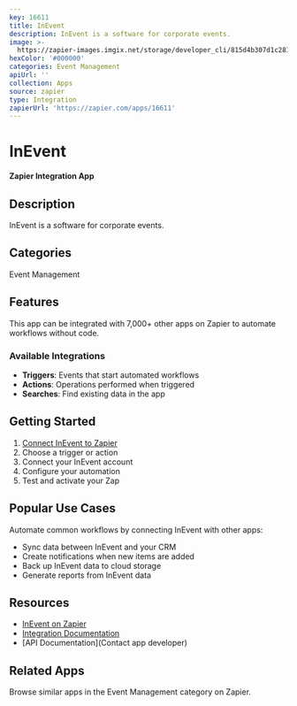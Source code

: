 ```yaml
---
key: 16611
title: InEvent
description: InEvent is a software for corporate events.
image: >-
  https://zapier-images.imgix.net/storage/developer_cli/815d4b307d1c281bcbb313a60875d64b.png?auto=format%2Ccompress&ixlib=python-3.0.0&q=50
hexColor: '#000000'
categories: Event Management
apiUrl: ''
collection: Apps
source: zapier
type: Integration
zapierUrl: 'https://zapier.com/apps/16611'
---
```

# InEvent

**Zapier Integration App**

## Description

InEvent is a software for corporate events.

## Categories

Event Management

## Features

This app can be integrated with 7,000+ other apps on Zapier to automate workflows without code.

### Available Integrations

- **Triggers**: Events that start automated workflows
- **Actions**: Operations performed when triggered
- **Searches**: Find existing data in the app

## Getting Started

1. [Connect InEvent to Zapier](https://zapier.com/apps/16611)
2. Choose a trigger or action
3. Connect your InEvent account
4. Configure your automation
5. Test and activate your Zap

## Popular Use Cases

Automate common workflows by connecting InEvent with other apps:

- Sync data between InEvent and your CRM
- Create notifications when new items are added
- Back up InEvent data to cloud storage
- Generate reports from InEvent data

## Resources

- [InEvent on Zapier](https://zapier.com/apps/16611)
- [Integration Documentation](https://zapier.com/apps/16611/integrations)
- [API Documentation](Contact app developer)

## Related Apps

Browse similar apps in the Event Management category on Zapier.
